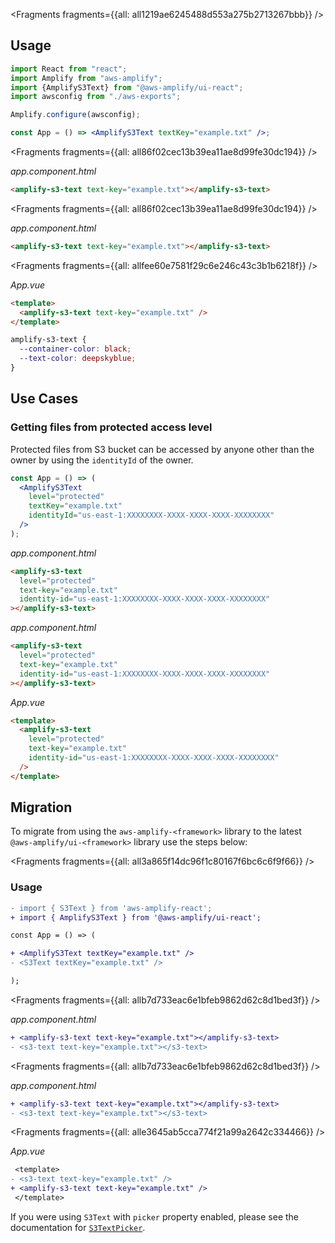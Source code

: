 


<Fragments fragments={{all: all1219ae6245488d553a275b2713267bbb}} />

## Usage

<FilterContent framework="react">

```jsx
import React from "react";
import Amplify from "aws-amplify";
import {AmplifyS3Text} from "@aws-amplify/ui-react";
import awsconfig from "./aws-exports";

Amplify.configure(awsconfig);

const App = () => <AmplifyS3Text textKey="example.txt" />;
```

</FilterContent>

<FilterContent framework="angular">




<Fragments fragments={{all: all86f02cec13b39ea11ae8d99fe30dc194}} />

_app.component.html_

```html
<amplify-s3-text text-key="example.txt"></amplify-s3-text>
```

</FilterContent>

<FilterContent framework="ionic">




<Fragments fragments={{all: all86f02cec13b39ea11ae8d99fe30dc194}} />

_app.component.html_

```html
<amplify-s3-text text-key="example.txt"></amplify-s3-text>
```

</FilterContent>

<FilterContent framework="vue">




<Fragments fragments={{all: allfee60e7581f29c6e246c43c3b1b6218f}} />

_App.vue_

```html
<template>
  <amplify-s3-text text-key="example.txt" />
</template>
```

</FilterContent>

<ui-component-props tag="amplify-s3-text" prop-type="attr" use-table-headers></ui-component-props>

<ui-component-props tag="amplify-s3-text" prop-type="css" use-table-headers></ui-component-props>

```css
amplify-s3-text {
  --container-color: black;
  --text-color: deepskyblue;
}
```

## Use Cases

### Getting files from protected access level

Protected files from S3 bucket can be accessed by anyone other than the owner by using the `identityId` of the owner.

<FilterContent framework="react">

```jsx
const App = () => (
  <AmplifyS3Text
    level="protected"
    textKey="example.txt"
    identityId="us-east-1:XXXXXXXX-XXXX-XXXX-XXXX-XXXXXXXX"
  />
);
```

</FilterContent>

<FilterContent framework="angular">

_app.component.html_

```html
<amplify-s3-text
  level="protected"
  text-key="example.txt"
  identity-id="us-east-1:XXXXXXXX-XXXX-XXXX-XXXX-XXXXXXXX"
></amplify-s3-text>
```

</FilterContent>

<FilterContent framework="ionic">

_app.component.html_

```html
<amplify-s3-text
  level="protected"
  text-key="example.txt"
  identity-id="us-east-1:XXXXXXXX-XXXX-XXXX-XXXX-XXXXXXXX"
></amplify-s3-text>
```

</FilterContent>

<FilterContent framework="vue">

_App.vue_

```html
<template>
  <amplify-s3-text
    level="protected"
    text-key="example.txt"
    identity-id="us-east-1:XXXXXXXX-XXXX-XXXX-XXXX-XXXXXXXX"
  />
</template>
```

</FilterContent>

## Migration

To migrate from using the `aws-amplify-<framework>` library to the latest `@aws-amplify/ui-<framework>` library use the steps below:




<Fragments fragments={{all: all3a865f14dc96f1c80167f6bc6c6f9f66}} />

### Usage

<FilterContent framework="react">

```diff
- import { S3Text } from 'aws-amplify-react';
+ import { AmplifyS3Text } from '@aws-amplify/ui-react';

const App = () => (

+ <AmplifyS3Text textKey="example.txt" />
- <S3Text textKey="example.txt" />

);
```

</FilterContent>

<FilterContent framework="angular">




<Fragments fragments={{all: allb7d733eac6e1bfeb9862d62c8d1bed3f}} />

_app.component.html_

```diff
+ <amplify-s3-text text-key="example.txt"></amplify-s3-text>
- <s3-text text-key="example.txt"></s3-text>
```

</FilterContent>

<FilterContent framework="ionic">




<Fragments fragments={{all: allb7d733eac6e1bfeb9862d62c8d1bed3f}} />

_app.component.html_

```diff
+ <amplify-s3-text text-key="example.txt"></amplify-s3-text>
- <s3-text text-key="example.txt"></s3-text>
```

</FilterContent>

<FilterContent framework="vue">




<Fragments fragments={{all: alle3645ab5cca774f21a99a2642c334466}} />

_App.vue_

```diff
 <template>
- <s3-text text-key="example.txt" />
+ <amplify-s3-text text-key="example.txt" />
 </template>
```

</FilterContent>

If you were using `S3Text` with `picker` property enabled, please see the documentation for [`S3TextPicker`](/ui/storage/s3-text-picker).
